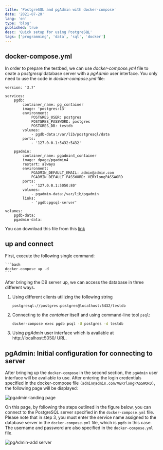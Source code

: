 ```yaml
---
title: 'PostgreSQL and pgAdmin with docker-compose'
date: '2021-07-20'
lang: 'en'
type: 'blog'
published: true
desc: 'Quick setup for using PostgreSQL'
tags: ['programming', 'data', 'sql', 'docker']
---
```



## docker-compose.yml

In order to prepare the testbed, we can use _docker-compose.yml_ file to ceate a _postgresql_ database server with a _pgAdmin_ user interface. 
You only need to use the code in _docker-compose.yml_ file:


```docker-compose
version: '3.7'

services:
    pgdb:
        container_name: pg_container
        image: 'postgres:13'
        environment:
            POSTGRES_USER: postgres
            POSTGRES_PASSWORD: postgres
            POSTGRES_DB: testdb
        volumes:
            - pgdb-data:/var/lib/postgresql/data
        ports:
            - '127.0.0.1:5432:5432'

    pgadmin:
        container_name: pgadmin4_container
        image: dpage/pgadmin4
        restart: always
        environment:
            PGADMIN_DEFAULT_EMAIL: admin@admin.com
            PGADMIN_DEFAULT_PASSWORD: VERYlongPASSWORD
        ports:
            - '127.0.0.1:5050:80'
        volumes:
            - pgadmin-data:/var/lib/pgadmin
        links:
            - 'pgdb:pgsql-server'

volumes:
    pgdb-data:
    pgadmin-data:
```

You can download this file from this [link](./docker-compose.yml)

## up and connect

First, execute the following single command:

    ```bash
    docker-compose up -d
    ```

After bringing the DB server up, we can access the database in three different ways.

1. Using different clients utilizing the following string

    `postgresql://postgres:postgres@localhost:5432/testdb`

2. Connecting to the _container_ itself and using command-line tool `psql`:

    ```bash
    docker-compose exec pgdb psql -U postgres -d testdb
    ```

3. Using *pgAdmin* user interface which is available at http://localhost:5050/ URL.


## pgAdmin: Initial configuration for connecting to server

After bringing up the `docker-compose` in the second section, the `pgAdmin` user interface will be available to use. 
After entering the login credentials specified in the docker-compose file `(admin@admin.com/VERYlongPASSWORD)`, the following page will be displayed:

![pgadmin-landing page](pgadmin-1-landingpage.png)

On this page, by following the steps outlined in the figure below, you can connect to the PostgreSQL server specified in the `docker-compose.yml` file. 
Please note that in step 3, you must enter the service name assigned to the database server in the `docker-compose.yml` file, 
which is `pgdb` in this case. The username and password are also specified in the `docker-compose.yml` file.

![pgAdmin-add server](pgadmin-2-add-server.png)
